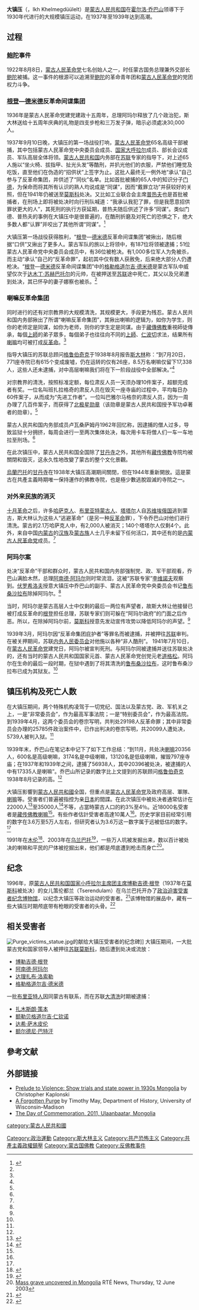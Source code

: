 '''大镇压'''（{{lang-mn|Их Хэлмэгдүүлэлт}}，Ikh Khelmegdüülelt）是[[蒙古人民共和国|蒙古人民共和国]]在[[霍尔洛·乔巴山|霍尔洛·乔巴山]]领導下于1930年代进行的大规模镇压运动，在1937年至1939年达到高潮。

==过程==
===[[道格索姆·鲍道|鲍陀]]事件===
1922年8月8日，[[蒙古人民革命党|蒙古人民革命党]]七名创始人之一，时任蒙古国务总理兼外交部长[[道格索姆·鲍道|鲍陀]]被捕。这一事件的根源可以追溯至[[鲍陀|鲍陀]]的革命青年团和[[蒙古人民革命党|蒙古人民革命党]]的党团权力斗争。
===[[博勒吉德·根登|根登]]—[[格勒格道尔吉·德米德|德米德]]反革命间谍集团===
1936年是蒙古人民革命党建党建政十五周年，总理阿玛尔释放了几个政治犯，斯大林送给十五周年庆典的礼物是四支步枪和三万发子弹，暗示必须處决30,000人。

1937年9月10日晚，大镇压的第一场战役打响，[[蒙古人民革命党|蒙古人民革命党]]65名高级干部被捕，其中包括蒙古人民革命党中央委员会成员、[[国家大呼拉尔|国家大呼拉尔]]成员、部长会议成员、军队高层全体将领。[[蒙古人民共和国|蒙古人民共和国]]内务部在[[苏联|苏联]]专家的指导下，对上述65人施以“坐火椅、拔指甲、扯光头发”等酷刑，并扒光他们的衣服，严禁他们睡觉及吃饭，直至他们在伪造的“招供状”上签字为止。这批人最终无一例外地“承认”自己参与了反革命集团，并供述了“同伙”名单。比如首批被捕的65人中的知识分子[[门德|门德]]，为保命而将其所有认识的熟人均说成是“同谋”，因而“戴罪立功”并获较好的关照，但在1941年仍被送至[[莫斯科|莫斯科]]处决。又比如工业联合会主席[[普热夫|普热夫]]也是首批被捕者，在刑场上即将被处决时向行刑队喊道：“我承认我犯了罪，但是我愿意招供罪状更大的人”，其死刑的执行方获延期，普热夫随后供述了许多“同谋”。类似门德、普热夫的事例在大镇压中是很普遍的，在酷刑折磨及对死亡的恐惧之下，绝大多数人都“认罪”并咬出了其他所谓“同谋”。<ref name=duan>{{Cite web |url=http://news.ifeng.com/history/shijieshi/detail_2013_01/27/21646086_0.shtml |title=段宏宇，蒙古国的集体化和大清洗，炎黄春秋2012年第7期 |access-date=2013-01-28 |archive-date=2019-05-19 |archive-url=https://web.archive.org/web/20190519195148/http://news.ifeng.com/history/shijieshi/detail_2013_01/27/21646086_0.shtml |dead-url=no }}</ref>

大镇压第一场战役获得胜利，“[[博勒吉德·根登|根登]]—[[格勒格道尔吉·德米德|德米德]]反革命间谍集团”被揪出，随后根据“口供”又揪出了更多人。蒙古军队的旅以上将领中，有187位将领被逮捕；51位蒙古人民革命党中央委员会成员中，有36位被枪决。有1,000多位军人为免被杀，而主动“承认”自己的“反革命罪”，起初其中仅有数人获赦免，后来绝大部分人仍遭枪决。“[[博勒吉德·根登|根登]]—[[格勒格道尔吉·德米德|德米德]]反革命间谍集团”中的[[格勒格道尔吉·德米德|格勒格道尔吉·德米德]]是蒙古军队中威望仅次于[[达木丁·苏赫巴托尔|达木丁·苏赫巴托尔]]的元帅，在被押送至[[苏联|苏联]]途中死亡，其父以及兄弟遭到处决，其已怀孕的妻子娜察也被杀。<ref name=duan/>

===喇嘛反革命集团===
同时进行的还有对宗教界的大规模清洗，其规模更大，手段更为残忍。蒙古人民共和国内务部揪出了所谓“喇嘛反革命集团”，其揪出喇嘛的逻辑为，如你为学生，则你的老师定是同谋，如你为老师，则你的学生定是同谋。由于[[藏傳佛教|藏傳佛教]]重視師徒傳承，每個[[上師|上師]]的弟子眾多，每個弟子也往往向不同的[[上師|上師]]、[[仁波切|仁波切]]求法，结果所有[[喇嘛|喇嘛]]均可被打成[[反革命|反革命]]。<ref name=duan/>

指导大镇压的苏联总顾问[[格鲁伯奇克|格鲁伯奇克]]于1938年8月报告[[斯大林|斯大林]]称：“到7月20日，771座寺院已有615个变成废墟，仍在运转的仅有26座，8.5万名喇嘛仅留下17,338人，这些人还未逮捕，对中高层喇嘛我们将在下一阶段战役中全部解决。”<ref name=duan/>

对宗教界的清洗，按照标准定额，每位肃反人员一天须办理10件案子，超额完成者有奖。一位名叫班扎拉格奇的肃反人员在毁灭一座寺庙的过程中，平均每日办60件案子，从而成为“先进工作者”。一位叫巴雅尔马格奈的肃反人员，因为一周办理了几百件案子，而获得了[[北极星勋章|北极星勋章]]（该勋章是蒙古人民共和国授予军功卓著者的勋章）。<ref name=duan/>

蒙古人民共和国内务部成员卢瓦桑萨姆丹1962年回忆称，因逮捕的僧人过多，导致监狱十分拥挤，每周会进行一至两次集体处决，每次用卡车将僧人们一车一车地拉至刑场。<ref name=duan/>

在此次镇压中，蒙古人民共和国全国除了[[甘丹寺_(蒙古)|甘丹寺]]之外，其他所有[[藏传佛教|藏传佛教]]寺院均被關閉和毁灭，这永久性地改變了蒙古的整个文化景觀。

{{Wide image|Panoramique monastere Ongiin Khiid.JPG|800px|在大镇压中被毁灭的数百座[[藏传佛教|藏传佛教]]寺院之一，[[中戈壁省|中戈壁省]]赛罕鄂博县的翁金寺（Ongiin Khiid）的废墟}}

[[烏蘭巴托|烏蘭巴托]]的[[甘丹寺_(蒙古)|甘丹寺]]在1938年大镇压高潮期间關閉，但在1944年重新開放。這是蒙古在共產主義時期唯一保持運作的佛教寺院，也是極少數逃脫毀滅的寺院之一。

===对外来民族的消灭===
[[十月革命|十月革命]]之后，许多[[哈萨克人|哈萨克人]]、[[布里亚特人|布里亚特蒙古人]]、[[塔塔尔|塔塔尔]]人自[[苏维埃俄国|苏维埃俄国]]逃到蒙古，斯大林认为这些人“逃避革命”（是另一种[[反革命|反革命]]罪），下令乔巴山对他们进行清洗。蒙古的2.1万哈萨克人中，有2,000人被消灭；140个塔塔尔人仅剩4个。此外，来自中国[[内蒙古|内蒙古]]的[[汉族|汉族]]及[[蒙古族|蒙古族]]人士几乎未留下任何活口，其中还有的是[[内蒙古人民革命党|内蒙古人民革命党]]成员。<ref name=duan/>

===阿玛尔案===
处决“反革命”干部和群众时，蒙古人民共和国内务部强制党、政、军干部观看，乔巴山满脸木然，总理[[阿南德·阿玛尔|阿南德·阿玛尔]]则时常流泪，这被“苏联专家”[[马克西姆·马克西莫维奇·李维诺夫|李维諾夫]]观察到。[[克利缅特·叶夫列莫维奇·伏罗希洛夫|伏罗希洛夫]]授意大镇压中乔巴山的副手、蒙古人民革命党中央委员会书记[[道尔扎布·鲁布桑沙拉布|鲁布桑沙拉布]]除掉阿玛尔。<ref name=duan/>

当时，阿玛尔是蒙古高层人士中仅剩的最后一两位有声望者，故斯大林让他接替已被打成反革命的[[博勒吉德·根登|根登]]担任总理，苏联专家们则可躲在“阿玛尔政府”的门面之后作恶。所以，在除掉阿玛尔前，[[莫斯科|莫斯科]]授意先发动宣传攻势以降低阿玛尔的声望。<ref name=duan/>

1939年3月，阿玛尔因“反革命集团庇护者”等罪名而被逮捕，并被押往[[苏联|苏联]]审判。在被关押期间，苏联[[内务人民委员部|内务人民委员会]]对他施以各种“非人酷刑”。 1941年7月10日，在[[蒙古人民黨|蒙古人民革命党]]建党日，阿玛尔被宣判死刑。与阿玛尔同被逮捕并送往苏联处决的，还有当时的蒙古人民共和国国家元首、蒙古人民革命党创党元老[[丹斯兰比勒格·道格松|道格松]]。阿玛尔在生命的最后一段时期，在狱中遇到了将其清洗的[[道尔扎布·鲁布桑沙拉布|鲁布桑沙拉布]]，这时鲁布桑沙拉布已成为其狱友。<ref name=duan/>

==镇压机构及死亡人数==
在大镇压期间，两个特殊机构凌驾于一切党纪、国法以及蒙古党、政、军机关之上，一是“非常委员会”，作为最高军事法院；一是“特别委员会”，作为最高法院。到1939年4月，这两个委员会的卷宗写明，共判处29198人反革命罪；其中非常委员会办理的25785件政治案件中，已作出判决的卷宗写明，共20099人遭处决，5739人被判入狱。<ref name=duan/>

1939年末，乔巴山在笔记本中记下了如下工作总结：“到11月，共处决[[喇嘛|喇嘛]]20356人，600名是高级喇嘛，3174名是中级喇嘛，13120名是低级喇嘛，摧毁797座寺庙；在1937年和1939年之间，逮捕了56938人，其中20396被处决，被逮捕的人中有17335人是喇嘛”。乔巴山所记录的数字比上文提到的苏联顾问[[格鲁伯奇克|格鲁伯奇克]]1938年8月记录的高。<ref name=duan/>

大镇压影響到[[蒙古人民共和國|蒙古人民共和國]]全国，但重点是[[蒙古人民革命党|蒙古人民革命党]]及政府高层、軍隊、[[喇嘛|喇嘛]]等。受害者们普遍被指控为亲[[日本|日本]]的間諜。在此次镇压中被处决者通常估计在22000人<ref name="Thirty thousand">{{Cite web |url=http://www.chriskaplonski.com/downloads/bullets.pdf |title=Christopher Kaplonski, ''Thirty thousand bullets'', in: ''Historical Injustice and Democratic Transition in Eastern Asia and Northern Europe'', London 2002, p.155-168 |accessdate=2013-01-02 |archive-date=2011-05-11 |archive-url=https://web.archive.org/web/20110511044943/http://www.chriskaplonski.com/downloads/bullets.pdf |dead-url=yes }}</ref>至35000人<ref name="Death Tolls">{{Cite web|title=Twentieth Century Atlas - Death Tolls|url=http://users.erols.com/mwhite28/warstat5.htm#Mong2|accessdate=2019-11-24|work=users.erols.com|archive-date=2019-10-22|archive-url=https://web.archive.org/web/20191022115708/http://users.erols.com/mwhite28/warstat5.htm#Mong2|dead-url=no}}</ref>不等，占當時蒙古人口的約3%至4％。近18000名受害者是[[藏传佛教|藏传佛教]][[喇嘛|喇嘛]]<ref name="Thirty thousand"/>。有些作者估計受害者高達10萬人<ref name="Death Tolls"/>。历史学家目前经常引用的数字在3.6万至5万人左右，但研究者认为3.6万这一数字属于远被低估的数字。<ref name=duan/>

1991年在[[木伦|木伦]]<ref name="Buddhist Grave">{{Cite news|title=Mass Buddhist Grave Reported in Mongolia|url=https://www.nytimes.com/1991/10/23/world/mass-buddhist-grave-reported-in-mongolia.html|newspaper=The New York Times|date=1991-10-23|accessdate=2019-11-24|issn=0362-4331|language=en-US|first=The Associated|last=Press|archive-date=2021-02-25|archive-url=https://web.archive.org/web/20210225090408/https://www.nytimes.com/1991/10/23/world/mass-buddhist-grave-reported-in-mongolia.html|dead-url=no}}</ref>、2003年在[[乌兰巴托|乌兰巴托]]<ref name="Mass grave">{{Cite journal|title=Mass grave uncovered in Mongolia|url=https://www.rte.ie/news/2003/0612/39247-mongolia/|date=2003-06-12|language=en|journal=|access-date=2019-11-24|archive-date=2020-11-24|archive-url=https://web.archive.org/web/20201124164311/https://www.rte.ie/news/2003/0612/39247-mongolia/|dead-url=no}}</ref>，一些万人坑被发掘出来，数以百计被处决的喇嘛和平民的尸体被挖掘出来，他们都是颅底遭到枪击而身亡<ref name="Mass grave">[http://www.rte.ie/news/2003/0612/mongolia.html Mass grave uncovered in Mongolia] RTÉ News, Thursday, 12 June 2003</ref>。

==纪念==
1996年，原[[蒙古人民共和国|蒙古人民共和国]][[国家小呼拉尔主席团主席|国家小呼拉尔主席团主席]][[博勒吉德·根登|博勒吉德·根登]]（1937年在[[莫斯科|莫斯科]]被处决）的女儿策伦都兰（Tserendulam）在乌兰巴托开办了[[政治迫害受害者纪念博物馆|政治迫害受害者纪念博物馆]]，以纪念大镇压等政治运动的受害者。<ref>{{Cite web|title=Home|url=http://memorialmuseum.info/|accessdate=2019-11-24|work=Oklahoma City National Memorial & Museum|language=en-US|archive-date=2010-01-27|archive-url=https://web.archive.org/web/20100127062538/http://memorialmuseum.info/|dead-url=no}}</ref>该博物馆的展品中，藏有一些大镇压时期颅底带有枪眼的受害者的头骨。<ref>{{Cite web|title=Attractions in Ulaanbaatar, Mongolia|url=https://www.lonelyplanet.com/mongolia/ulaanbaatar/attractions/a/poi-sig/357066|accessdate=2019-11-24|last=Planet|first=Lonely|work=Lonely Planet|language=en|archive-date=2018-11-25|archive-url=https://web.archive.org/web/20181125203816/https://www.lonelyplanet.com/mongolia/ulaanbaatar/attractions/a/poi-sig/357066|dead-url=no}}</ref>

==相关受害者==
[[File:Purge_victims_statue.jpg|thumb]]的献给大镇压受害者的纪念碑]]
大镇压期间，一大批蒙古党和国家领导人被押往[[苏联|苏联]][[莫斯科|莫斯科]]，随后遭到处决或流放：
*[[博勒吉德·根登|博勒吉德·根登]]
*[[阿南德·阿玛尔|阿南德·阿玛尔]]
*[[达理扎布·洛索勒|达理扎布·洛索勒]]
*[[格勒格道尔吉·德米德|格勒格道尔吉·德米德]]

一批[[布里亚特人|布里亚特人]]因同蒙古有联系，而在苏联[[大清洗|大清洗]]时期被逮捕：
*[[扎木斯朗·策本|扎木斯朗·策本]]
*[[额勒贝格道尔吉·仁钦诺|额勒贝格道尔吉·仁钦诺]]
*[[达希·萨木皮伦|达希·萨木皮伦]]
*[[额尔德尼·巴特汗|额尔德尼·巴特汗]]

==參考文献==
{{reflist}}

==外部链接==
* [http://www.chriskaplonski.com/downloads/PreludeToViolence.pdf Prelude to Violence: Show trials and state power in 1930s Mongolia] {{Wayback|url=http://www.chriskaplonski.com/downloads/PreludeToViolence.pdf |date=20210225000326 }} by Christopher Kaplonski
* [http://www.h-net.org/reviews/showrev.php?id=5152 A Forgotten Purge] {{Wayback|url=http://www.h-net.org/reviews/showrev.php?id=5152 |date=20210227002432 }} by Timothy May, Department of History, University of Wisconsin–Madison
* [http://www.infomongolia.com/index.php?songolt=content&task=content_item&id=1762 The Day of Commemoration, 2011, Ulaanbaatar, Mongolia] {{Wayback|url=http://www.infomongolia.com/index.php?songolt=content&task=content_item&id=1762 |date=20200807084147 }}

[[category:蒙古人民共和國|category:蒙古人民共和國]]
[[Category:政治運動|Category:政治運動]]
[[Category:斯大林主义|Category:斯大林主义]]
[[Category:共产恐怖主义|Category:共产恐怖主义]]
[[Category:共產主義政權鎮壓|Category:共產主義政權鎮壓]]
[[Category:蒙古国佛教|Category:蒙古国佛教]]
[[Category:反佛教事件|Category:反佛教事件]]
